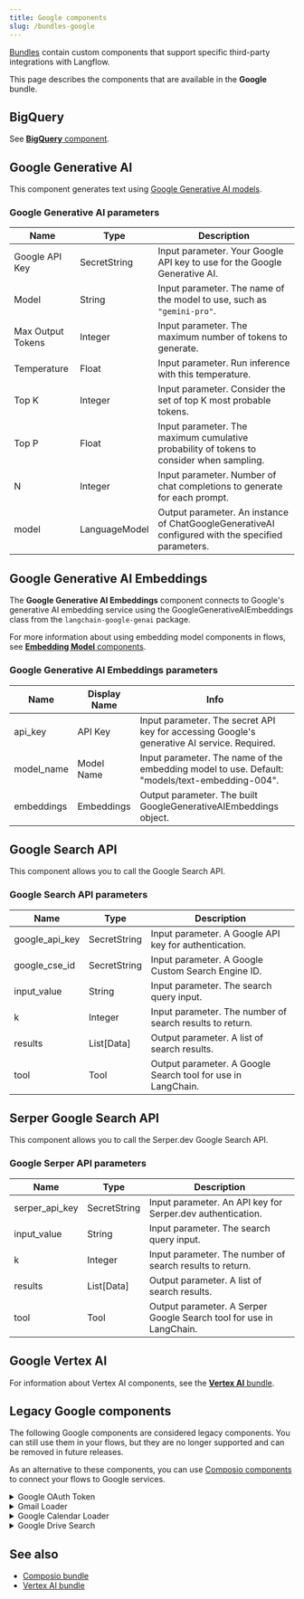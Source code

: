 ```yaml
---
title: Google components
slug: /bundles-google
---
```



[Bundles](/components-bundle-components) contain custom components that support specific third-party integrations with Langflow.

This page describes the components that are available in the **Google** bundle.

## BigQuery

See [**BigQuery** component](/integrations-google-big-query).

## Google Generative AI

This component generates text using [Google Generative AI models](https://cloud.google.com/vertex-ai/docs/).

### Google Generative AI parameters

| Name | Type | Description |
|------|------|-------------|
| Google API Key | SecretString | Input parameter. Your Google API key to use for the Google Generative AI. |
| Model | String | Input parameter. The name of the model to use, such as `"gemini-pro"`. |
| Max Output Tokens | Integer | Input parameter. The maximum number of tokens to generate. |
| Temperature | Float | Input parameter. Run inference with this temperature. |
| Top K | Integer | Input parameter. Consider the set of top K most probable tokens. |
| Top P | Float | Input parameter. The maximum cumulative probability of tokens to consider when sampling. |
| N | Integer | Input parameter. Number of chat completions to generate for each prompt. |
| model | LanguageModel | Output parameter. An instance of ChatGoogleGenerativeAI configured with the specified parameters. |

## Google Generative AI Embeddings

The **Google Generative AI Embeddings** component connects to Google's generative AI embedding service using the GoogleGenerativeAIEmbeddings class from the `langchain-google-genai` package.

For more information about using embedding model components in flows, see [**Embedding Model** components](/components-embedding-models).

### Google Generative AI Embeddings parameters

| Name | Display Name | Info |
|------|--------------|------|
| api_key | API Key | Input parameter. The secret API key for accessing Google's generative AI service. Required. |
| model_name | Model Name | Input parameter. The name of the embedding model to use. Default: "models/text-embedding-004". |
| embeddings | Embeddings | Output parameter. The built GoogleGenerativeAIEmbeddings object. |

## Google Search API

This component allows you to call the Google Search API.

### Google Search API parameters

| Name | Type | Description |
|------|------|-------------|
| google_api_key | SecretString | Input parameter. A Google API key for authentication. |
| google_cse_id | SecretString | Input parameter. A Google Custom Search Engine ID. |
| input_value | String | Input parameter. The search query input. |
| k | Integer | Input parameter. The number of search results to return. |
| results | List[Data] | Output parameter. A list of search results. |
| tool | Tool | Output parameter. A Google Search tool for use in LangChain. |

## Serper Google Search API

This component allows you to call the Serper.dev Google Search API.

### Google Serper API parameters

| Name | Type | Description |
|------|------|-------------|
| serper_api_key | SecretString | Input parameter. An API key for Serper.dev authentication. |
| input_value | String | Input parameter. The search query input. |
| k | Integer | Input parameter. The number of search results to return. |
| results | List[Data] | Output parameter. A list of search results. |
| tool | Tool | Output parameter. A Serper Google Search tool for use in LangChain. |

## Google Vertex AI

For information about Vertex AI components, see the [**Vertex AI** bundle](/bundles-vertexai).

## Legacy Google components

The following Google components are considered legacy components.
You can still use them in your flows, but they are no longer supported and can be removed in future releases.

As an alternative to these components, you can use [Composio components](/integrations-composio) to connect your flows to Google services.

<details>
<summary>Google OAuth Token</summary>

The **Google OAuth Token** component was deprecated in Langflow 1.4.0.

To connect your flows to Google OAuth services, use [Composio components](/integrations-composio).

</details>

<details>
<summary>Gmail Loader</summary>

This component loads emails from Gmail using provided credentials and filters.

| Input       | Type             | Description                                                                          |
| ----------- | ---------------- | ------------------------------------------------------------------------------------ |
| json_string | SecretStrInput   | Input parameter. A JSON string containing OAuth 2.0 access token information for service account access. For information about creating a service account JSON, see [Service Account JSON](https://developers.google.com/identity/protocols/oauth2/service-account). |
| label_ids   | MessageTextInput | Input parameter. A comma-separated list of label IDs to filter emails.                                |
| max_results | MessageTextInput | Input parameter. The maximum number of emails to load.                                                |
| data   | Data | Output parameter.The loaded email data. |

</details>

<details>
<summary>Google Calendar Loader</summary>

This component accepts the following parameters:

| Input       | Type             | Description                                                                          |
| ----------- | ---------------- | ------------------------------------------------------------------------------------ |
| json_string | SecretStrInput   | Input parameter. A JSON string containing OAuth 2.0 access token information for service account access. For information about creating a service account JSON, see [Service Account JSON](https://developers.google.com/identity/protocols/oauth2/service-account). |
| document_id | MessageTextInput | Input parameter. A single Google Drive document ID.                                                   |
| docs   | Data | Output parameter. The loaded document data. |

</details>

<details>
<summary>Google Drive Search</summary>

This component searches Google Drive files using provided credentials and query parameters.

| Input          | Type             | Description                                                                          |
| -------------- | ---------------- | ------------------------------------------------------------------------------------ |
| token_string   | SecretStrInput   | Input parameter. A JSON string containing OAuth 2.0 access token information for service account access. For information about creating a service account JSON, see [Service Account JSON](https://developers.google.com/identity/protocols/oauth2/service-account).  |
| query_item     | DropdownInput    | Input parameter. The field to query.                                                                  |
| valid_operator | DropdownInput    | Input parameter. The operator to use in the query.                                                    |
| search_term    | MessageTextInput | Input parameter. The value to search for in the specified query item.                                 |
| query_string   | MessageTextInput | Input parameter. The query string used for searching.                      |
| doc_urls   | List[str] | Output parameter. The URLs of the found documents.                |
| doc_ids    | List[str] | Output parameter. The IDs of the found documents.                 |
| doc_titles | List[str] | Output parameter. The titles of the found documents.              |
| Data       | Data      | Output parameter. The document titles and URLs in a structured format. |

</details>

## See also

- [Composio bundle](/integrations-composio)
- [Vertex AI bundle](/bundles-vertexai)